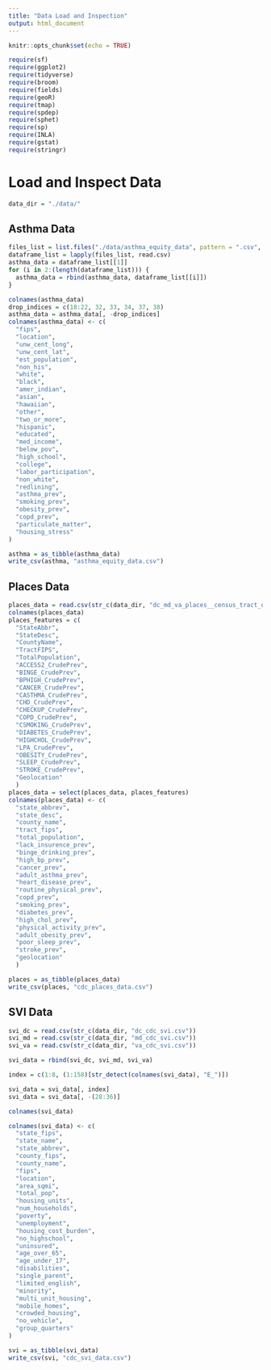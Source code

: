 ```yaml
---
title: "Data Load and Inspection"
output: html_document
---
```


```r
knitr::opts_chunk$set(echo = TRUE)
```

```r
require(sf)
require(ggplot2)
require(tidyverse)
require(broom)
require(fields)
require(geoR)
require(tmap)
require(spdep)
require(sphet)
require(sp)
require(INLA)
require(gstat)
require(stringr)
```

# Load and Inspect Data

```r
data_dir = "./data/"
```

## Asthma Data
```r
files_list = list.files("./data/asthma_equity_data", pattern = ".csv", full.names = T)
dataframe_list = lapply(files_list, read.csv)
asthma_data = dataframe_list[[1]]
for (i in 2:(length(dataframe_list))) {
  asthma_data = rbind(asthma_data, dataframe_list[[i]])
}

colnames(asthma_data)
drop_indices = c(18:22, 32, 33, 34, 37, 38)
asthma_data = asthma_data[, -drop_indices]
colnames(asthma_data) <- c(
  "fips",
  "location",
  "unw_cent_long",
  "unw_cent_lat",
  "est_population",
  "non_his",
  "white",
  "black",
  "amer_indian",
  "asian",
  "hawaiian",
  "other",
  "two_or_more",
  "hispanic",
  "educated",
  "med_income",
  "below_pov",
  "high_school",
  "college",
  "labor_participation",
  "non_white",
  "redlining",
  "asthma_prev",
  "smoking_prev",
  "obesity_prev",
  "copd_prev",
  "particulate_matter",
  "housing_stress"
)
```

```r
asthma = as_tibble(asthma_data)
write_csv(asthma, "asthma_equity_data.csv")
```

## Places Data

```r
places_data = read.csv(str_c(data_dir, "dc_md_va_places__census_tract_data.csv"))
colnames(places_data)
places_features = c(
  "StateAbbr",
  "StateDesc",
  "CountyName",
  "TractFIPS",
  "TotalPopulation",
  "ACCESS2_CrudePrev",
  "BINGE_CrudePrev",
  "BPHIGH_CrudePrev",
  "CANCER_CrudePrev",
  "CASTHMA_CrudePrev",
  "CHD_CrudePrev",
  "CHECKUP_CrudePrev",
  "COPD_CrudePrev",
  "CSMOKING_CrudePrev",
  "DIABETES_CrudePrev",
  "HIGHCHOL_CrudePrev",
  "LPA_CrudePrev",
  "OBESITY_CrudePrev",
  "SLEEP_CrudePrev",
  "STROKE_CrudePrev",
  "Geolocation"
  )
places_data = select(places_data, places_features)
colnames(places_data) <- c(
  "state_abbrev",
  "state_desc", 
  "county_name",
  "tract_fips",
  "total_population",
  "lack_insurence_prev",
  "binge_drinking_prev",
  "high_bp_prev",
  "cancer_prev",
  "adult_asthma_prev",
  "heart_disease_prev",
  "routine_physical_prev",
  "copd_prev",
  "smoking_prev",
  "diabetes_prev",
  "high_chol_prev",
  "physical_activity_prev",
  "adult_obesity_prev",
  "poor_sleep_prev",
  "stroke_prev",
  "geolocation"
  )
```

```r
places = as_tibble(places_data)
write_csv(places, "cdc_places_data.csv")
```

## SVI Data

```r
svi_dc = read.csv(str_c(data_dir, "dc_cdc_svi.csv"))
svi_md = read.csv(str_c(data_dir, "md_cdc_svi.csv"))
svi_va = read.csv(str_c(data_dir, "va_cdc_svi.csv"))

svi_data = rbind(svi_dc, svi_md, svi_va)

index = c(1:8, (1:158)[str_detect(colnames(svi_data), "E_")])

svi_data = svi_data[, index]
svi_data = svi_data[, -(28:36)]

colnames(svi_data)

colnames(svi_data) <- c(
  "state_fips",
  "state_name",
  "state_abbrev",
  "county_fips",
  "county_name",
  "fips",
  "location",
  "area_sqmi",
  "total_pop",
  "housing_units",
  "num_households",
  "poverty",
  "unemployment",
  "housing_cost_burden",
  "no_highschool",
  "uninsured",
  "age_over_65",
  "age_under_17",
  "disabilities",
  "single_parent",
  "limited_english",
  "minority",
  "multi_unit_housing",
  "mobile_homes",
  "crowded_housing",
  "no_vehicle",
  "group_quarters"
)
```

```r
svi = as_tibble(svi_data)
write_csv(svi, "cdc_svi_data.csv")
```


